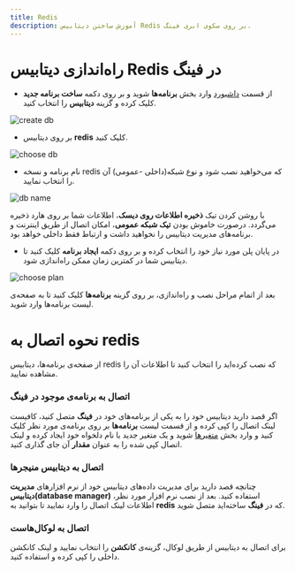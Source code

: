 ```yaml
---
title: Redis
description: آموزش ساختن دیتابیس Redis بر روی سکوی ابری فینگ.
---
```



<Platform>
  <PlatformHead title="دیتابیس Redis" src="https://raw.githubusercontent.com/devicons/devicon/master/icons/redis/redis-original.svg" />
</Platform>

# راه‌اندازی دیتابیس Redis در فینگ

- از قسمت [داشبورد](https://cloud.fing.ir) وارد بخش **برنامه‌ها** شوید و بر روی دکمه **ساخت برنامه جدید** کلیک کرده و گزینه **دیتابیس** را انتخاب کنید.

![create db](/images/db-create.jpg)

- بر روی دیتابیس **redis** کلیک کنید.

![choose db](/images/db-choose-redis.jpg)

- نام برنامه و نسخه redis که می‌خواهید نصب شود و نوع شبکه(داخلی -عمومی) آن را انتخاب نمایید.

![db name](/images/db-redis-create.jpg)

<Notice variant="info">
  با روشن کردن تیک <b>ذخیره اطلاعات روی دیسک</b>، اطلاعات شما بر روی هارد ذخیره
  می‌گردد.
</Notice>

<Notice variant="info">
  درصورت خاموش بودن <b>تیک شبکه عمومی</b>، امکان اتصال از طریق اینترنت و
  برنامه‌‌های مدیریت دیتابیس را نخواهید داشت و ارتباط فقط داخلی خواهد بود.
</Notice>

- در پایان پلن مورد نیاز خود را انتخاب کرده و بر روی دکمه **ایجاد برنامه** کلیک کنید تا دیتابیس شما در کمترین زمان ممکن راه‌اندازی شود.

![choose plan](/images/choose-plan.jpg)

بعد از اتمام مراحل نصب و راه‌اندازی، بر روی گزینه **برنامه‌ها** کلیک کنید تا به صفحه‌ی لیست برنامه‌‌ها وارد شوید.

# نحوه اتصال به redis

از صفحه‌ی برنامه‌ها، دیتابیس ‌redis که نصب کرده‌اید را انتخاب کنید تا اطلاعات آن را مشاهده نمایید.

### اتصال به برنامه‌ی موجود در فینگ

اگر قصد دارید دیتابیس خود را به یکی از برنامه‌‌های خود در **فینگ** متصل کنید، کافیست لینک اتصال را کپی کرده و از قسمت لیست **برنامه‌‌ها** بر روی برنامه‌ی مورد نظر کلیک کنید و وارد بخش [متغیرها](/apps/environment-variables) شوید و یک متغیر جدید با نام دلخواه خود ایجاد کرده و لینک اتصال کپی شده را به عنوان **مقدار** آن جای گذاری کنید.

<!-- ![db connection](/images/db-redis-external-connection.jpg) -->

### اتصال به دیتابیس منیجرها

چنانچه قصد دارید برای مدیریت داده‌‌های دیتابیس خود از نرم افزارهای‌ **مدیریت دیتابیس(database manager)** استفاده کنید. بعد از نصب نرم افزار مورد نظر، اطلاعات لینک اتصال را وارد نمایید تا بتوانید به **redis** که در **فینگ** ساخته‌اید متصل شوید.

### اتصال به لوکال‌هاست

برای اتصال به دیتابیس از طریق لوکال، گزینه‌ی **کانکشن** را انتخاب نمایید و لینک کانکشن داخلی را کپی کرده و استفاده کنید.

<!-- ![db connection](/images/db-redis-internal-connection.jpg) -->